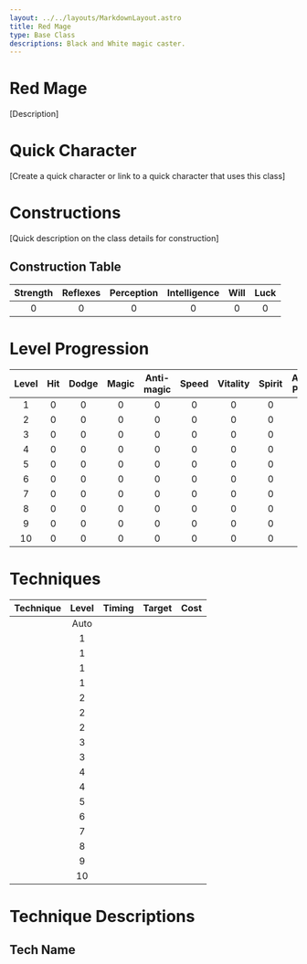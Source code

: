 ```yaml
---
layout: ../../layouts/MarkdownLayout.astro
title: Red Mage
type: Base Class
descriptions: Black and White magic caster.
---
```


# Red Mage

[Description]

# Quick Character

[Create a quick character or link to a quick character that uses this class]

# Constructions

[Quick description on the class details for construction]

## Construction Table

| Strength | Reflexes | Perception | Intelligence | Will | Luck |
| :------: | :------: | :--------: | :----------: | :--: | :--: |
|    0     |    0     |     0      |      0       |  0   |  0   |

# Level Progression

| Level | Hit | Dodge | Magic | Anti-magic | Speed | Vitality | Spirit | Attack Power |
| :---: | :-: | :---: | :---: | :--------: | :---: | :------: | :----: | :----------: |
|   1   |  0  |   0   |   0   |     0      |   0   |    0     |   0    |      0       |
|   2   |  0  |   0   |   0   |     0      |   0   |    0     |   0    |      0       |
|   3   |  0  |   0   |   0   |     0      |   0   |    0     |   0    |      0       |
|   4   |  0  |   0   |   0   |     0      |   0   |    0     |   0    |      0       |
|   5   |  0  |   0   |   0   |     0      |   0   |    0     |   0    |      0       |
|   6   |  0  |   0   |   0   |     0      |   0   |    0     |   0    |      0       |
|   7   |  0  |   0   |   0   |     0      |   0   |    0     |   0    |      0       |
|   8   |  0  |   0   |   0   |     0      |   0   |    0     |   0    |      0       |
|   9   |  0  |   0   |   0   |     0      |   0   |    0     |   0    |      0       |
|  10   |  0  |   0   |   0   |     0      |   0   |    0     |   0    |      0       |

# Techniques

| Technique | Level | Timing | Target | Cost |
| :-------- | :---: | :----: | :----- | :--: |
|           | Auto  |        |        |      |
|           |   1   |        |        |      |
|           |   1   |        |        |      |
|           |   1   |        |        |      |
|           |   1   |        |        |      |
|           |   2   |        |        |      |
|           |   2   |        |        |      |
|           |   2   |        |        |      |
|           |   3   |        |        |      |
|           |   3   |        |        |      |
|           |   4   |        |        |      |
|           |   4   |        |        |      |
|           |   5   |        |        |      |
|           |   6   |        |        |      |
|           |   7   |        |        |      |
|           |   8   |        |        |      |
|           |   9   |        |        |      |
|           |  10   |        |        |      |

# Technique Descriptions

## Tech Name

